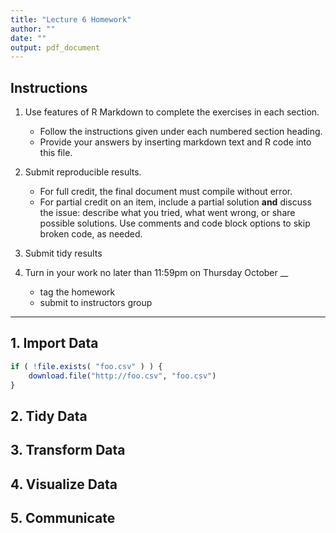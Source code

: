 ```yaml
---
title: "Lecture 6 Homework"
author: ""
date: ""
output: pdf_document
---
```


## Instructions

1. Use features of R Markdown to complete the exercises in each section. 
    * Follow the instructions given under each numbered section heading. 
    * Provide your answers by inserting markdown text and R code into this file. 

2. Submit reproducible results. 
    * For full credit, the final document must compile without error. 
    * For partial credit on an item, include a partial solution **and** discuss the issue: describe what you tried, what went wrong, or share possible solutions. Use comments and code block options to skip broken code, as needed.
    
3. Submit tidy results

4. Turn in your work no later than 11:59pm on Thursday October __
    * tag the homework
    * submit to instructors group
    
----

## 1. Import Data

```r
if ( !file.exists( "foo.csv" ) ) {
    download.file("http://foo.csv", "foo.csv")
}
```




## 2. Tidy Data


## 3. Transform Data


## 4. Visualize Data


## 5. Communicate
